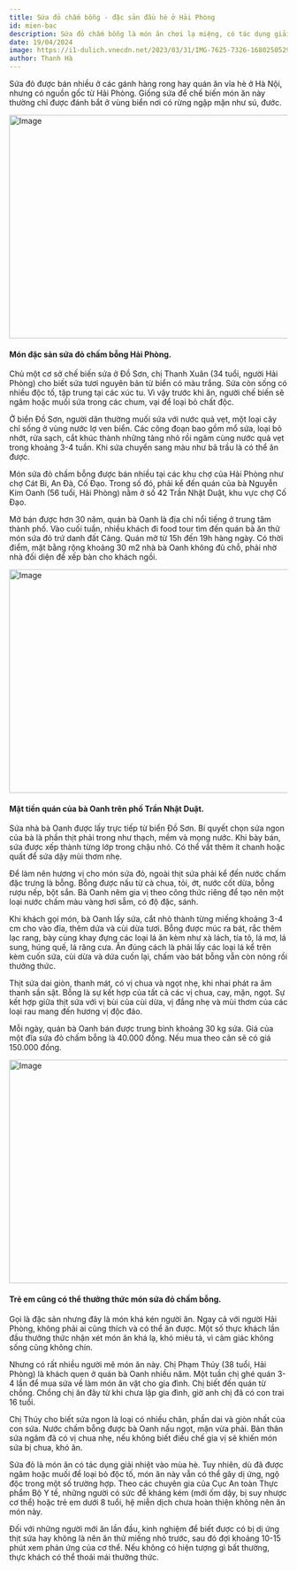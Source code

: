 ```yaml
---
title: Sứa đỏ chấm bỗng - đặc sản đầu hè ở Hải Phòng
id: mien-bac
description: Sứa đỏ chấm bỗng là món ăn chơi lạ miệng, có tác dụng giải nhiệt, thường chỉ xuất hiện vào đầu mùa hè từ tháng 3 đến tháng 5.
date: 19/04/2024
image: https://i1-dulich.vnecdn.net/2023/03/31/IMG-7625-7326-1680250529.jpg?w=680&h=0&q=100&dpr=1&fit=crop&s=d6i-HinxlKiqieF-lKExig
author: Thanh Hà
---
```


Sứa đỏ được bán nhiều ở các gánh hàng rong hay quán ăn vỉa hè ở Hà Nội, nhưng có nguồn gốc từ Hải Phòng. Giống sứa để chế biến món ăn này thường chỉ được đánh bắt ở vùng biển nơi có rừng ngập mặn như sú, đước.

<img
	className="!w-full"
	src="https://i1-dulich.vnecdn.net/2023/03/31/IMG-7625-7326-1680250529.jpg?w=680&h=0&q=100&dpr=1&fit=crop&s=d6i-HinxlKiqieF-lKExig"
	width="718"
	height="404"
	alt="Image"
/>

#### Món đặc sản sứa đỏ chấm bỗng Hải Phòng.

Chủ một cơ sở chế biến sứa ở Đồ Sơn, chị Thanh Xuân (34 tuổi, người Hải Phòng) cho biết sứa tươi nguyên bản từ biển có màu trắng. Sứa còn sống có nhiều độc tố, tập trung tại các xúc tu. Vì vậy trước khi ăn, người chế biến sẽ ngâm hoặc muối sứa trong các chum, vại để loại bỏ chất độc.

Ở biển Đồ Sơn, người dân thường muối sứa với nước quả vẹt, một loại cây chỉ sống ở vùng nước lợ ven biển. Các công đoạn bao gồm mổ sứa, loại bỏ nhớt, rửa sạch, cắt khúc thành những tảng nhỏ rồi ngâm cùng nước quả vẹt trong khoảng 3-4 tuần. Khi sứa chuyển sang màu như bã trầu là có thể ăn được.

Món sứa đỏ chấm bỗng được bán nhiều tại các khu chợ của Hải Phòng như chợ Cát Bi, An Đà, Cố Đạo. Trong số đó, phải kể đến quán của bà Nguyễn Kim Oanh (56 tuổi, Hải Phòng) nằm ở số 42 Trần Nhật Duật, khu vực chợ Cố Đạo.

Mở bán được hơn 30 năm, quán bà Oanh là địa chỉ nổi tiếng ở trung tâm thành phố. Vào cuối tuần, nhiều khách đi food tour tìm đến quán bà ăn thử món sứa đỏ trứ danh đất Cảng. Quán mở từ 15h đến 19h hàng ngày. Có thời điểm, mặt bằng rộng khoảng 30 m2 nhà bà Oanh không đủ chỗ, phải nhờ nhà đối diện để xếp bàn cho khách ngồi.

<img
	className="!w-full"
	src="https://i1-dulich.vnecdn.net/2023/03/31/IMG-7629-2094-1680250530.jpg?w=680&h=0&q=100&dpr=1&fit=crop&s=1AFsoeK5Y94baEaERjZ7pg"
	width="718"
	height="404"
	alt="Image"
/>

#### Mặt tiền quán của bà Oanh trên phố Trần Nhật Duật.

Sứa nhà bà Oanh được lấy trực tiếp từ biển Đồ Sơn. Bí quyết chọn sứa ngon của bà là phần thịt phải trong như thạch, mềm và mọng nước. Khi bày bán, sứa được xếp thành từng lớp trong chậu nhỏ. Có thể vắt thêm ít chanh hoặc quất để sứa dậy mùi thơm nhẹ.

Để làm nên hương vị cho món sứa đỏ, ngoài thịt sứa phải kể đến nước chấm đặc trưng là bỗng. Bỗng được nấu từ cà chua, tỏi, ớt, nước cốt dừa, bỗng rượu nếp, bột sắn. Bà Oanh nêm gia vị theo công thức riêng để tạo nên một loại nước chấm màu vàng hơi sẫm, có độ đặc, sánh.

Khi khách gọi món, bà Oanh lấy sứa, cắt nhỏ thành từng miếng khoảng 3-4 cm cho vào đĩa, thêm dứa và cùi dừa tươi. Bỗng được múc ra bát, rắc thêm lạc rang, bày cùng khay đựng các loại lá ăn kèm như xà lách, tía tô, lá mơ, lá sung, húng quế, lá răng cưa. Ăn đúng cách là phải lấy các loại lá kể trên kèm cuốn sứa, cùi dừa và dứa cuốn lại, chấm vào bát bỗng vẫn còn nóng rồi thưởng thức.

Thịt sứa dai giòn, thanh mát, có vị chua và ngọt nhẹ, khi nhai phát ra âm thanh sần sật. Bỗng là sự kết hợp của tất cả các vị chua, cay, mặn, ngọt. Sự kết hợp giữa thịt sứa với vị bùi của cùi dừa, vị đắng nhẹ và mùi thơm của các loại rau mang đến hương vị độc đáo.

Mỗi ngày, quán bà Oanh bán được trung bình khoảng 30 kg sứa. Giá của một đĩa sứa đỏ chấm bỗng là 40.000 đồng. Nếu mua theo cân sẽ có giá 150.000 đồng.

<img
	className="!w-full"
	src="https://i1-dulich.vnecdn.net/2023/03/31/IMG-7627-1-1-3213-1680250530.jpg?w=680&h=0&q=100&dpr=1&fit=crop&s=KzDtvkyVwD5lpNRe6R8rIw"
	width="718"
	height="404"
	alt="Image"
/>

#### Trẻ em cũng có thể thưởng thức món sứa đỏ chấm bỗng.

Gọi là đặc sản nhưng đây là món khá kén người ăn. Ngay cả với người Hải Phòng, không phải ai cũng thích và có thể ăn được. Một số thực khách lần đầu thưởng thức nhận xét món ăn khá lạ, khó miêu tả, vì cảm giác không sống cũng không chín.

Nhưng có rất nhiều người mê món ăn này. Chị Phạm Thúy (38 tuổi, Hải Phòng) là khách quen ở quán bà Oanh nhiều năm. Một tuần chị ghé quán 3-4 lần để mua sứa về làm món ăn vặt cho gia đình. Chị biết đến quán từ chồng. Chồng chị ăn đây từ khi chưa lập gia đình, giờ anh chị đã có con trai 16 tuổi.

Chị Thúy cho biết sứa ngon là loại có nhiều chân, phần dai và giòn nhất của con sứa. Nước chấm bỗng được bà Oanh nấu ngọt, mặn vừa phải. Bản thân sứa ngâm đã có vị chua nhẹ, nếu không biết điều chế gia vị sẽ khiến món sứa bị chua, khó ăn.

Sứa đỏ là món ăn có tác dụng giải nhiệt vào mùa hè. Tuy nhiên, dù đã được ngâm hoặc muối để loại bỏ độc tố, món ăn này vẫn có thể gây dị ứng, ngộ độc trong một số trường hợp. Theo các chuyên gia của Cục An toàn Thực phẩm Bộ Y tế, những người có sức đề kháng kém (mới ốm dậy, bị suy nhược cơ thể) hoặc trẻ em dưới 8 tuổi, hệ miễn dịch chưa hoàn thiện không nên ăn món này.

Đối với những người mới ăn lần đầu, kinh nghiệm để biết được có bị dị ứng thịt sứa hay không là nên ăn thử miếng nhỏ trước, sau đó đợi khoảng 10-15 phút xem phản ứng của cơ thể. Nếu không có hiện tượng gì bất thường, thực khách có thể thoải mái thưởng thức.
